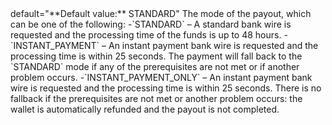   
<ParamField body="PayoutModeRequested" type="string">   
default="**Default value:** STANDARD"    
The mode of the payout, which can be one of the following:  
-`STANDARD` – A standard bank wire is requested and the processing time of the funds is up to 48 hours.  
-`INSTANT_PAYMENT` – An instant payment bank wire is requested and the processing time is within 25 seconds. The payment will fall back to the `STANDARD` mode if any of the prerequisites are not met or if another problem occurs.  
-`INSTANT_PAYMENT_ONLY` – An instant payment bank wire is requested and the processing time is within 25 seconds. There is no fallback if the prerequisites are not met or another problem occurs: the wallet is automatically refunded and the payout is not completed.  
</ParamField>